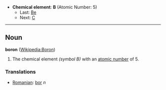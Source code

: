 *'''Chemical element''': '''B''' (Atomic Number: 5)
**Last: [[Beryllium|Be]]
**Next: [[Carbon|C]]
----
== Noun ==
'''boron''' ([[en:Boron|Wikipedia:Boron]])

# The chemical element ''(symbol B)'' with an [[atomic number]] of 5.

===Translations===
*[[Romanian]]: [[bor]] ''n''